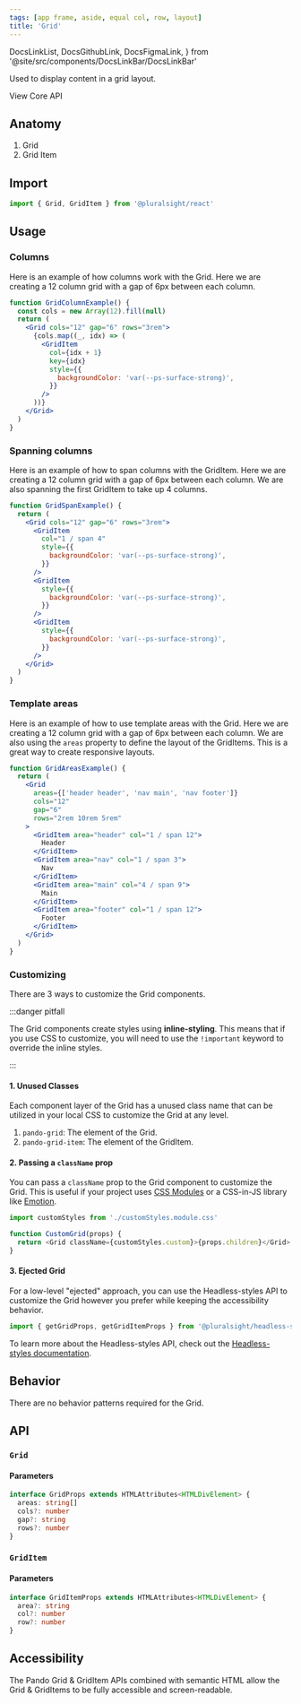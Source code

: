 ```yaml
---
tags: [app frame, aside, equal col, row, layout]
title: 'Grid'
---
```


  DocsLinkList,
  DocsGithubLink,
  DocsFigmaLink,
} from '@site/src/components/DocsLinkBar/DocsLinkBar'

<p className="size-xxl">Used to display content in a grid layout.</p>

<DocsLinkList>
  <DocsGithubLink href="https://github.com/pluralsight/pando/tree/main/packages/react/src/components/Grid.tsx" />
  <DocsGithubLink href="https://github.com/pluralsight/pando/tree/main/packages/headless-styles/src/components/Grid/gridCSS.ts">
    View Core API
  </DocsGithubLink>
  <DocsFigmaLink href="https://www.figma.com/file/ZmH4XsZS5WnKeo28ylM5x1/Pando-UI-kit-(Web)?node-id=1214%3A50560&t=YLA3FBYLefNvfeuf-0" />
</DocsLinkList>

## Anatomy

1. Grid
2. Grid Item

## Import

```javascript
import { Grid, GridItem } from '@pluralsight/react'
```

## Usage

### Columns

Here is an example of how columns work with the Grid. Here we are creating a 12 column grid with a gap of 6px between each column.

```jsx live
function GridColumnExample() {
  const cols = new Array(12).fill(null)
  return (
    <Grid cols="12" gap="6" rows="3rem">
      {cols.map((_, idx) => (
        <GridItem
          col={idx + 1}
          key={idx}
          style={{
            backgroundColor: 'var(--ps-surface-strong)',
          }}
        />
      ))}
    </Grid>
  )
}
```

### Spanning columns

Here is an example of how to span columns with the GridItem. Here we are creating a 12 column grid with a gap of 6px between each column. We are also spanning the first GridItem to take up 4 columns.

```jsx live
function GridSpanExample() {
  return (
    <Grid cols="12" gap="6" rows="3rem">
      <GridItem
        col="1 / span 4"
        style={{
          backgroundColor: 'var(--ps-surface-strong)',
        }}
      />
      <GridItem
        style={{
          backgroundColor: 'var(--ps-surface-strong)',
        }}
      />
      <GridItem
        style={{
          backgroundColor: 'var(--ps-surface-strong)',
        }}
      />
    </Grid>
  )
}
```

### Template areas

Here is an example of how to use template areas with the Grid. Here we are creating a 12 column grid with a gap of 6px between each column. We are also using the `areas` property to define the layout of the GridItems. This is a great way to create responsive layouts.

```jsx live
function GridAreasExample() {
  return (
    <Grid
      areas={['header header', 'nav main', 'nav footer']}
      cols="12"
      gap="6"
      rows="2rem 10rem 5rem"
    >
      <GridItem area="header" col="1 / span 12">
        Header
      </GridItem>
      <GridItem area="nav" col="1 / span 3">
        Nav
      </GridItem>
      <GridItem area="main" col="4 / span 9">
        Main
      </GridItem>
      <GridItem area="footer" col="1 / span 12">
        Footer
      </GridItem>
    </Grid>
  )
}
```

### Customizing

There are 3 ways to customize the Grid components.

:::danger pitfall

The Grid components create styles using **inline-styling**. This means that if you use CSS to customize, you will need to use the `!important` keyword to override the inline styles.

:::

#### 1. Unused Classes

Each component layer of the Grid has a unused class name that can be utilized in your local CSS to customize the Grid at any level.

1. `pando-grid`: The element of the Grid.
2. `pando-grid-item`: The element of the GridItem.

#### 2. Passing a `className` prop

You can pass a `className` prop to the Grid component to customize the Grid. This is useful if your project uses [CSS Modules](https://github.com/css-modules/css-modules) or a CSS-in-JS library like [Emotion](https://emotion.sh/docs/introduction).

```javascript title="Example of using CSS Modules to customize the Grid." showLineNumbers
import customStyles from './customStyles.module.css'

function CustomGrid(props) {
  return <Grid className={customStyles.custom}>{props.children}</Grid>
}
```

#### 3. Ejected Grid

For a low-level "ejected" approach, you can use the Headless-styles API to customize the Grid however you prefer while keeping the accessibility behavior.

```javascript showLineNumbers
import { getGridProps, getGridItemProps } from '@pluralsight/headless-styles'
```

To learn more about the Headless-styles API, check out the [Headless-styles documentation](https://github.com/pluralsight/pando/blob/main/packages/headless-styles/src/components/Grid/gridCSS.ts).

## Behavior

There are no behavior patterns required for the Grid.

## API

### `Grid`

#### Parameters

```typescript
interface GridProps extends HTMLAttributes<HTMLDivElement> {
  areas: string[]
  cols?: number
  gap?: string
  rows?: number
}
```

### `GridItem`

#### Parameters

```typescript
interface GridItemProps extends HTMLAttributes<HTMLDivElement> {
  area?: string
  col?: number
  row?: number
}
```

## Accessibility

The Pando Grid & GridItem APIs combined with semantic HTML allow the Grid & GridItems to be fully accessible and screen-readable.
